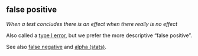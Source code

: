 ## false positive

<dfn>When a test concludes there is an effect when there really is no effect</dfn>

Also called a [type I error](t.html#type-i-error), but we prefer the more descriptive "false positive".

See also [false negative](f.html#false-negative) and [alpha (stats)](a.html#alpha-stats).
